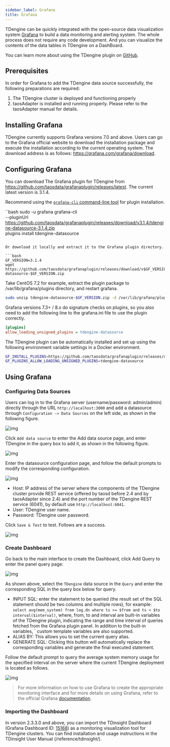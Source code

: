 ```yaml
---
sidebar_label: Grafana
title: Grafana
---
```


TDengine can be quickly integrated with the open-source data visualization system [Grafana](https://www.grafana.com/) to build a data monitoring and alerting system. The whole process does not require any code development. And you can visualize the contents of the data tables in TDengine on a DashBoard.

You can learn more about using the TDengine plugin on [GitHub](https://github.com/taosdata/grafanaplugin/blob/master/README.md).

## Prerequisites

In order for Grafana to add the TDengine data source successfully, the following preparations are required:
1. The TDengine cluster is deployed and functioning properly
2. taosAdapter is installed and running properly. Please refer to the taosAdapter manual for details.

## Installing Grafana

TDengine currently supports Grafana versions 7.0 and above. Users can go to the Grafana official website to download the installation package and execute the installation according to the current operating system. The download address is as follows: <https://grafana.com/grafana/download>.

## Configuring Grafana

You can download The Grafana plugin for TDengine from <https://github.com/taosdata/grafanaplugin/releases/latest>. The current latest version is 3.1.4.

Recommend using the [``grafana-cli`` command-line tool](https://grafana.com/docs/grafana/latest/administration/cli/) for plugin installation.

``bash
sudo -u grafana grafana-cli \
  --pluginUrl https://github.com/taosdata/grafanaplugin/releases/download/v3.1.4/tdengine-datasource-3.1.4.zip \
  plugins install tdengine-datasource
```

Or download it locally and extract it to the Grafana plugin directory.

```bash
GF_VERSION=3.1.4
wget https://github.com/taosdata/grafanaplugin/releases/download/v$GF_VERSION/tdengine-datasource-$GF_VERSION.zip
```

Take CentOS 7.2 for example, extract the plugin package to /var/lib/grafana/plugins directory, and restart grafana.

```bash
sudo unzip tdengine-datasource-$GF_VERSION.zip -d /var/lib/grafana/plugins/
```

Grafana versions 7.3+ / 8.x do signature checks on plugins, so you also need to add the following line to the grafana.ini file to use the plugin correctly.

```ini
[plugins]
allow_loading_unsigned_plugins = tdengine-datasource
```

The TDengine plugin can be automatically installed and set up using the following environment variable settings in a Docker environment.

```bash
GF_INSTALL_PLUGINS=https://github.com/taosdata/grafanaplugin/releases/download/v3.1.4/tdengine-datasource-3.1.4.zip;tdengine- datasource
GF_PLUGINS_ALLOW_LOADING_UNSIGNED_PLUGINS=tdengine-datasource
```

## Using Grafana

### Configuring Data Sources

Users can log in to the Grafana server (username/password: admin/admin) directly through the URL `http://localhost:3000` and add a datasource through `Configuration -> Data Sources` on the left side, as shown in the following figure.

![img](./grafana/add_datasource1.jpg)

Click `Add data source` to enter the Add data source page, and enter TDengine in the query box to add it, as shown in the following figure.

![img](./grafana/add_datasource2.jpg)

Enter the datasource configuration page, and follow the default prompts to modify the corresponding configuration.

![img](./grafana/add_datasource3.jpg)

- Host: IP address of the server where the components of the TDengine cluster provide REST service (offered by taosd before 2.4 and by taosAdapter since 2.4) and the port number of the TDengine REST service (6041), by default use `http://localhost:6041`.
- User: TDengine user name.
- Password: TDengine user password.

Click `Save & Test` to test. Follows are a success.

![img](./grafana/add_datasource4.jpg)

### Create Dashboard

Go back to the main interface to create the Dashboard, click Add Query to enter the panel query page:

![img](./grafana/create_dashboard1.jpg)

As shown above, select the `TDengine` data source in the `Query` and enter the corresponding SQL in the query box below for query.

- INPUT SQL: enter the statement to be queried (the result set of the SQL statement should be two columns and multiple rows), for example: `select avg(mem_system) from log.dn where ts >= $from and ts < $to interval($interval)`, where, from, to and interval are built-in variables of the TDengine plugin, indicating the range and time interval of queries fetched from the Grafana plugin panel. In addition to the built-in variables, ` custom template variables are also supported.
- ALIAS BY: This allows you to set the current query alias.
- GENERATE SQL: Clicking this button will automatically replace the corresponding variables and generate the final executed statement.

Follow the default prompt to query the average system memory usage for the specified interval on the server where the current TDengine deployment is located as follows.

![img](./grafana/create_dashboard2.jpg)

> For more information on how to use Grafana to create the appropriate monitoring interface and for more details on using Grafana, refer to the official Grafana [documentation](https://grafana.com/docs/).

### Importing the Dashboard

In version 2.3.3.0 and above, you can import the TDinsight Dashboard (Grafana Dashboard ID: [15168](https://grafana.com/grafana/dashboards/15167)) as a monitoring visualization tool for TDengine clusters. You can find installation and usage instructions in the TDinsight User Manual (/reference/tdinsight/).
